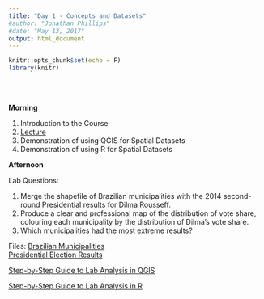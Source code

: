 ```yaml
---
title: "Day 1 - Concepts and Datasets"
#author: "Jonathan Phillips"
#date: "May 13, 2017"
output: html_document
---
```


<style>
.column-left{
  float: left;
  width: 50%;
  text-align: left;
}
.column-right{
  float: right;
  width: 50%;
  text-align: right;
}
</style>

```r
knitr::opts_chunk$set(echo = F)
library(knitr)
```
<br> </br>

**Morning**

1. Introduction to the Course
2. [Lecture](https://jonnyphillips.github.io/Intro_Spatial/Day_1/Slides_Day_1_v6.html)
3. Demonstration of using QGIS for Spatial Datasets
4. Demonstration of using R for Spatial Datasets

**Afternoon**

Lab Questions: 

1. Merge the shapefile of Brazilian municipalities with the 2014 second-round Presidential results for Dilma Rousseff.  
2. Produce a clear and professional map of the distribution of vote share, colouring each municipality by the distribution of Dilma's vote share.  
3. Which municipalities had the most extreme results?   

Files:
[Brazilian Municipalities](https://jonnyphillips.github.io/Intro_Spatial/Data/municipalities.shp)  
[Presidential Election Results](https://jonnyphillips.github.io/Intro_Spatial/Data/Pres_election_2014.csv)

[Step-by-Step Guide to Lab Analysis in QGIS](https://docs.google.com/presentation/d/1-YTmKeM7lO7z5sWXh1ygwBFXaDgNPPnCI6-pvNeB0bo/present?usp=sharing)

[Step-by-Step Guide to Lab Analysis in R](https://docs.google.com/presentation/d/1l0-8sPjd2mnw6MIB22e-fhovUt_VIYmuGn3YMHcTLz0/present?usp=sharing)